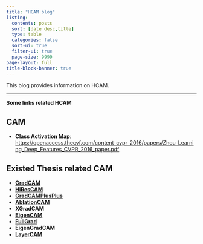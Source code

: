 ```yaml
---
title: "HCAM blog"
listing:
  contents: posts
  sort: [date desc,title]
  type: table
  categories: false
  sort-ui: true
  filter-ui: true
  page-size: 9999
page-layout: full
title-block-banner: true
---
```


This blog provides information on HCAM.

---

**Some links related HCAM**

::: {.panel-tabset} 

## CAM

- **Class Activation Map**: <https://openaccess.thecvf.com/content_cvpr_2016/papers/Zhou_Learning_Deep_Features_CVPR_2016_paper.pdf>

## Existed Thesis related CAM

- [**GradCAM**](https://openaccess.thecvf.com/content_iccv_2017/html/Selvaraju_Grad-CAM_Visual_Explanations_ICCV_2017_paper.html)
- [**HiResCAM**](https://arxiv.org/abs/2011.08891)
- [**GradCAMPlusPlus**](https://arxiv.org/abs/1710.11063)
- [**AblationCAM**](https://ieeexplore.ieee.org/abstract/document/9093360/)
- **XGradCAM**
- [**EigenCAM**](https://arxiv.org/abs/2008.00299)
- [**FullGrad**](https://arxiv.org/abs/1905.00780)
- **EigenGradCAM**
- [**LayerCAM**](http://mftp.mmcheng.net/Papers/21TIP_LayerCAM.pdf)

:::